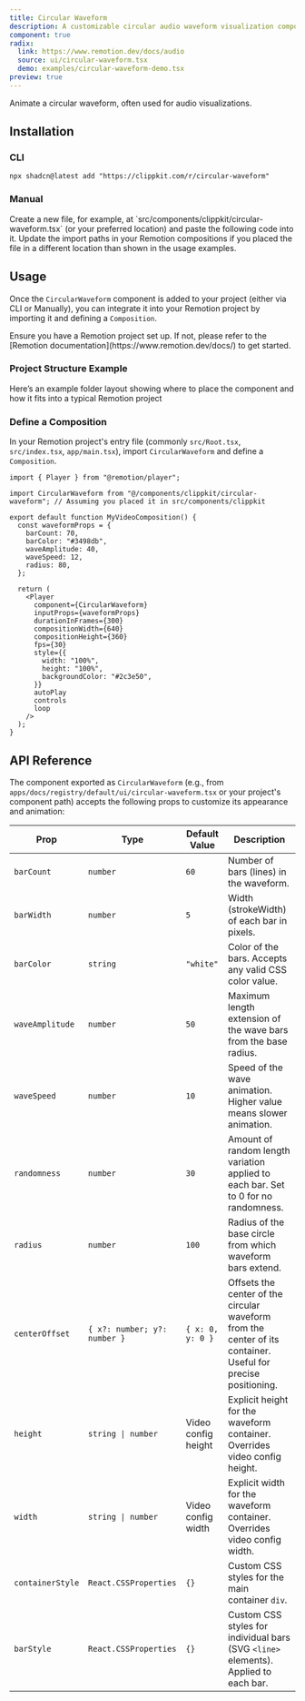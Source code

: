 ```yaml
---
title: Circular Waveform
description: A customizable circular audio waveform visualization component.
component: true
radix:
  link: https://www.remotion.dev/docs/audio
  source: ui/circular-waveform.tsx
  demo: examples/circular-waveform-demo.tsx
preview: true
---
```


Animate a circular waveform, often used for audio visualizations.

<ComponentTabs name="circular-waveform-demo" />

## Installation

### CLI

```package-install
npx shadcn@latest add "https://clippkit.com/r/circular-waveform"
```

### Manual

<Steps>
  <Step>
    Create a new file, for example, at
    `src/components/clippkit/circular-waveform.tsx` (or your preferred location)
    and paste the following code into it.
    <ComponentSource name="circular-waveform" />
  </Step>
  <Step>
    Update the import paths in your Remotion compositions if you placed the file
    in a different location than shown in the usage examples.
  </Step>
</Steps>

## Usage

Once the `CircularWaveform` component is added to your project (either via CLI or Manually), you can integrate it into your Remotion project by importing it and defining a `Composition`.

<Callout title="Prerequisite">
  Ensure you have a Remotion project set up. If not, please refer to the
  [Remotion documentation](https://www.remotion.dev/docs/) to get started.
</Callout>

### Project Structure Example

Here’s an example folder layout showing where to place the component and how it fits into a typical Remotion project

<FileWrapper name="circular-waveform">
  <Files>
    <Folder name="app" defaultOpen>
      <File name="main.tsx" />
    </Folder>
    <Folder name="components" defaultOpen>
      <Folder name="clippkit" defaultOpen>
        <File name="circular-waveform.tsx" />
      </Folder>
    </Folder>
  </Files>
</FileWrapper>

### Define a Composition

In your Remotion project's entry file (commonly `src/Root.tsx`, `src/index.tsx`, `app/main.tsx`), import `CircularWaveform` and define a `Composition`.

```tsx title="app/main.tsx (or equivalent)"
import { Player } from "@remotion/player";

import CircularWaveform from "@/components/clippkit/circular-waveform"; // Assuming you placed it in src/components/clippkit

export default function MyVideoComposition() {
  const waveformProps = {
    barCount: 70,
    barColor: "#3498db",
    waveAmplitude: 40,
    waveSpeed: 12,
    radius: 80,
  };

  return (
    <Player
      component={CircularWaveform}
      inputProps={waveformProps}
      durationInFrames={300}
      compositionWidth={640}
      compositionHeight={360}
      fps={30}
      style={{
        width: "100%",
        height: "100%",
        backgroundColor: "#2c3e50",
      }}
      autoPlay
      controls
      loop
    />
  );
}
```

## API Reference

The component exported as `CircularWaveform` (e.g., from `apps/docs/registry/default/ui/circular-waveform.tsx` or your project's component path) accepts the following props to customize its appearance and animation:

| Prop             | Type                         | Default Value       | Description                                                                                                   |
| ---------------- | ---------------------------- | ------------------- | ------------------------------------------------------------------------------------------------------------- |
| `barCount`       | `number`                     | `60`                | Number of bars (lines) in the waveform.                                                                       |
| `barWidth`       | `number`                     | `5`                 | Width (strokeWidth) of each bar in pixels.                                                                    |
| `barColor`       | `string`                     | `"white"`           | Color of the bars. Accepts any valid CSS color value.                                                         |
| `waveAmplitude`  | `number`                     | `50`                | Maximum length extension of the wave bars from the base radius.                                               |
| `waveSpeed`      | `number`                     | `10`                | Speed of the wave animation. Higher value means slower animation.                                             |
| `randomness`     | `number`                     | `30`                | Amount of random length variation applied to each bar. Set to 0 for no randomness.                            |
| `radius`         | `number`                     | `100`               | Radius of the base circle from which waveform bars extend.                                                    |
| `centerOffset`   | `{ x?: number; y?: number }` | `{ x: 0, y: 0 }`    | Offsets the center of the circular waveform from the center of its container. Useful for precise positioning. |
| `height`         | `string \| number`           | Video config height | Explicit height for the waveform container. Overrides video config height.                                    |
| `width`          | `string \| number`           | Video config width  | Explicit width for the waveform container. Overrides video config width.                                      |
| `containerStyle` | `React.CSSProperties`        | `{}`                | Custom CSS styles for the main container `div`.                                                               |
| `barStyle`       | `React.CSSProperties`        | `{}`                | Custom CSS styles for individual bars (SVG `<line>` elements). Applied to each bar.                           |
